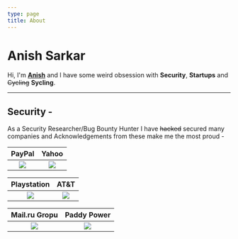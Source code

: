 ```yaml
---
type: page
title: About
---
```


# Anish Sarkar

Hi, I'm **[Anish](https://anishwantstobeasecurity.engineer/images/FBF78BCC-9599-4726-9770-1FB9AEFE7394.png)** and I have some weird obsession with **Security**, **Startups** and ~~Cycling~~ **Sycling**.



---
## Security - 

As a Security Researcher/Bug Bounty Hunter I have ~~hacked~~ secured many companies and Acknowledgements from these make me the most proud -




PayPal                     |  Yahoo
:-------------------------:|:-------------------------:
![](https://anishwantstobeasecurity.engineer/images/paypal.jpg)  |  ![](https://anishwantstobeasecurity.engineer/images/yahoo.jpg)

Playstation                     |  AT&T
:-------------------------:|:-------------------------:
![](https://anishwantstobeasecurity.engineer/images/playstation.png)  |  ![](https://anishwantstobeasecurity.engineer/images/att.png)

Mail.ru Gropu                     |  Paddy Power
:-------------------------:|:-------------------------:
![](https://anishwantstobeasecurity.engineer/images/mailru.png)  |  ![](https://anishwantstobeasecurity.engineer/images/PPB.png)

